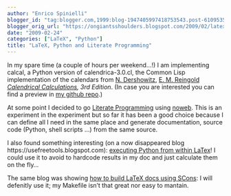 ```yaml
---
author: "Enrico Spinielli"
blogger_id: "tag:blogger.com,1999:blog-1947405997418753543.post-6109535931094595422"
blogger_orig_url: "https://ongiantsshoulders.blogspot.com/2009/02/latex-python-and-literate-programming.html"
date: "2009-02-24"
categories: ["LaTeX", "Python"]
title: "LaTeX, Python and Literate Programming"
---
```


In my spare time (a couple of hours per weekend...!) I am implementing calcal, a Python version of calendrica-3.0.cl, the Common Lisp implementation of the calendars from [N. Dershowitz](https://www.math.tau.ac.il/%7Enachumd/), [E. M. Reingold](https://emr.cs.iit.edu/%7Ereingold/) *[Calendrical Calculations](https://www.cambridge.org/uk/catalogue/catalogue.asp?isbn=9780521702386), 3rd Edition*. (In case you are interested you can find a preview in [my github repo](https://enrico.spinielli.googlepages.com/).)

At some point I decided to go [Literate Programming](https://en.wikipedia.org/wiki/Literate_programming) using [noweb](https://www.cs.tufts.edu/%7Enr/noweb/). This is an experiment in the experiment but so far it has been a good choice because I can define all I need in the same place and generate documentation, source code (Python, shell scripts ...) from the same source.

I also found something interesting (on a now disappeared blog https://usefreetools.blogspot.com): [executing Python from within LaTex](https://nix-tips.blogspot.com/2008/09/python-inside-latex-and-sage-too.html)! I could use it to avoid to hardcode results in my doc and just calculate them on the fly...

The same blog was showing [how to build LaTeX docs using SCons](https://usefreetools.blogspot.com/2008/07/auto-building-latex-documents-with.html): I will defenitly use it; my Makefile isn't that great nor easy to mantain.
